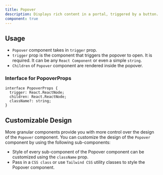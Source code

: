 ```yaml
---
title: Popover
description: Displays rich content in a portal, triggered by a button.
component: true
---
```


<ComponentPreview name="popover-demo" />

## Usage

- `Popover` component takes in `trigger` prop.
- `trigger` prop is the component that triggers the popover to open. It is required. It can be any `React Component` or even a simple `string`.
- `Children` of `Popover` component are rendered inside the popover.

### Interface for PopoverProps
```tsx
interface PopoverProps {
  trigger: React.ReactNode;
  children: React.ReactNode;
  className?: string;
}
```

## Customizable Design

More granular components provide you with more control over the design of the `Popover` component. You can customize the design of the `Popover` component by using the following sub-components:

<ComponentPreview
  name="popover-granular"
/>
- Style of every sub-component of the Popover component can be customized using the `className` prop.
- Pass in a `CSS class` or use `Tailwind CSS` utility classes to style the Popover component. 
